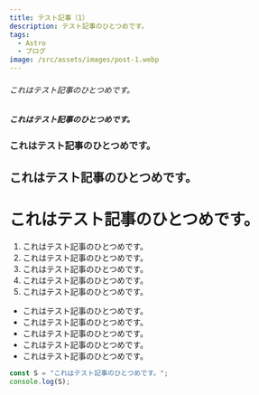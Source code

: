 ---
title: テスト記事（1）
description: テスト記事のひとつめです。
tags:
  - Astro
  - ブログ
image: /src/assets/images/post-1.webp
---

###### これはテスト記事のひとつめです。

##### これはテスト記事のひとつめです。

### これはテスト記事のひとつめです。

## これはテスト記事のひとつめです。

# これはテスト記事のひとつめです。

1. これはテスト記事のひとつめです。
1. これはテスト記事のひとつめです。
1. これはテスト記事のひとつめです。
1. これはテスト記事のひとつめです。
1. これはテスト記事のひとつめです。

- これはテスト記事のひとつめです。
- これはテスト記事のひとつめです。
- これはテスト記事のひとつめです。
- これはテスト記事のひとつめです。
- これはテスト記事のひとつめです。

```js
const S = "これはテスト記事のひとつめです。";
console.log(S);
```
